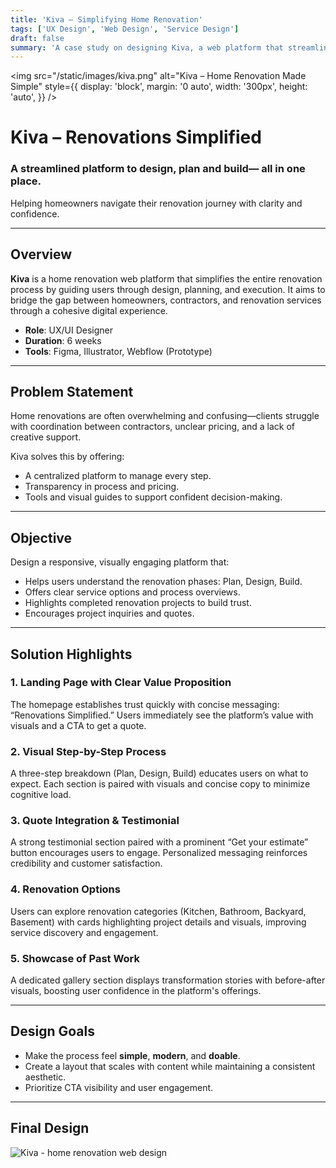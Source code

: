 ```yaml
---
title: 'Kiva – Simplifying Home Renovation'
tags: ['UX Design', 'Web Design', 'Service Design']
draft: false
summary: 'A case study on designing Kiva, a web platform that streamlines the home renovation journey—from design to execution.'
---
```


<img
  src="/static/images/kiva.png"
  alt="Kiva – Home Renovation Made Simple"
  style={{
    display: 'block',
    margin: '0 auto',
    width: '300px',
    height: 'auto',
  }}
/>

<div style={{ textAlign: 'center', marginBottom: '2rem', marginTop: '2rem' }}>
  <h1>Kiva – Renovations Simplified</h1>
  <h3 style={{ marginTop: '0.5rem' }}>
    A streamlined platform to design, plan and build— all in one place.
  </h3>
  <p style={{ fontStyle: 'italic', color: '#555' }}>
    Helping homeowners navigate their renovation journey with clarity and confidence.
  </p>
</div>

---

## Overview

**Kiva** is a home renovation web platform that simplifies the entire renovation process by guiding users through design, planning, and execution. It aims to bridge the gap between homeowners, contractors, and renovation services through a cohesive digital experience.

- **Role**: UX/UI Designer
- **Duration**: 6 weeks
- **Tools**: Figma, Illustrator, Webflow (Prototype)

---

## Problem Statement

Home renovations are often overwhelming and confusing—clients struggle with coordination between contractors, unclear pricing, and a lack of creative support.

Kiva solves this by offering:

- A centralized platform to manage every step.
- Transparency in process and pricing.
- Tools and visual guides to support confident decision-making.

---

## Objective

Design a responsive, visually engaging platform that:

- Helps users understand the renovation phases: Plan, Design, Build.
- Offers clear service options and process overviews.
- Highlights completed renovation projects to build trust.
- Encourages project inquiries and quotes.

---

## Solution Highlights

### 1. Landing Page with Clear Value Proposition

The homepage establishes trust quickly with concise messaging: “Renovations Simplified.” Users immediately see the platform’s value with visuals and a CTA to get a quote.

### 2. Visual Step-by-Step Process

A three-step breakdown (Plan, Design, Build) educates users on what to expect. Each section is paired with visuals and concise copy to minimize cognitive load.

### 3. Quote Integration & Testimonial

A strong testimonial section paired with a prominent “Get your estimate” button encourages users to engage. Personalized messaging reinforces credibility and customer satisfaction.

### 4. Renovation Options

Users can explore renovation categories (Kitchen, Bathroom, Backyard, Basement) with cards highlighting project details and visuals, improving service discovery and engagement.

### 5. Showcase of Past Work

A dedicated gallery section displays transformation stories with before-after visuals, boosting user confidence in the platform's offerings.

---

## Design Goals

- Make the process feel **simple**, **modern**, and **doable**.
- Create a layout that scales with content while maintaining a consistent aesthetic.
- Prioritize CTA visibility and user engagement.

---

## Final Design

![Kiva - home renovation web design](/static/images/kiva-main.png)
